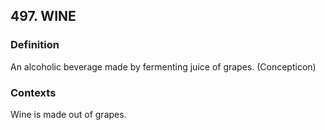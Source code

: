 ## 497. WINE
### Definition
An alcoholic beverage made by fermenting juice of grapes. (Concepticon)

### Contexts
Wine is made out of grapes.

